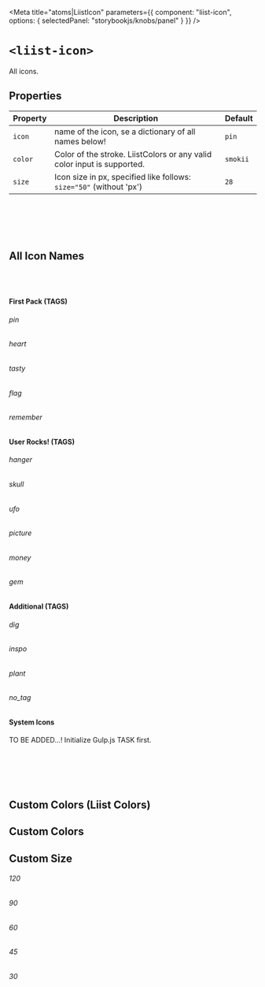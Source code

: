
<Meta
  title="atoms|LiistIcon"
  parameters={{
    component: "liist-icon",
    options: { selectedPanel: "storybookjs/knobs/panel" }
  }}
/>

# `<liist-icon>`

All icons.

## Properties

| Property | Description | Default |
| -------- | ----------- | ------- |
| `icon`   | name of the icon, se a dictionary of all names below! | `pin` |
| `color`  | Color of the stroke. LiistColors or any valid color input is supported. | `smokii` |
| `size`   | Icon size in px, specified like follows: `size="50"` (without 'px') | `28` |

<br></br>
<br></br>

## All Icon Names

<br></br>
<h4>First Pack (TAGS)</h4>

<Preview>
  <div>
    <h6>pin</h6>
    <liist-icon icon="pin" size="40"></liist-icon>
  </div>
  <div>
    <h6>heart</h6>
    <liist-icon icon="heart" size="40"></liist-icon>
  </div>
  <div>
    <h6>tasty</h6>
    <liist-icon icon="tasty" size="40"></liist-icon>
  </div>
  <div>
    <h6>flag</h6>
    <liist-icon icon="flag" size="40"></liist-icon>
  </div>
  <div>
    <h6>remember</h6>
    <liist-icon icon="remember" size="40"></liist-icon>
  </div>
</Preview>


<h4>User Rocks! (TAGS)</h4>

<Preview>
  <div>
    <h6>hanger</h6>
    <liist-icon icon="hanger" size="40"></liist-icon>
  </div>
  <div>
    <h6>skull</h6>
    <liist-icon icon="skull" size="40"></liist-icon>
  </div>
  <div>
    <h6>ufo</h6>
    <liist-icon icon="ufo" size="40"></liist-icon>
  </div>
  <div>
    <h6>picture</h6>
    <liist-icon icon="picture" size="40"></liist-icon>
  </div>
  <div>
    <h6>money</h6>
    <liist-icon icon="money" size="40"></liist-icon>
  </div>
  <div>
    <h6>gem</h6>
    <liist-icon icon="gem" size="40"></liist-icon>
  </div>
</Preview>

<h4>Additional (TAGS)</h4>

<Preview>
  <div>
    <h6>dig</h6>
    <liist-icon icon="dig" size="40"></liist-icon>
  </div>
  <div>
    <h6>inspo</h6>
    <liist-icon icon="inspo" size="40"></liist-icon>
  </div>
  <div>
    <h6>plant</h6>
    <liist-icon icon="plant" size="40"></liist-icon>
  </div>
  <div>
    <h6>no_tag</h6>
    <liist-icon icon="no_tag" size="40"></liist-icon>
  </div>
</Preview>

<h4>System Icons</h4>

TO BE ADDED...! Initialize Gulp.js TASK first.

<br></br>
<br></br>

## Custom Colors (Liist Colors)

<Preview>
  <liist-icon icon="inspo" size="40" color="hotii"></liist-icon>
  <liist-icon icon="inspo" size="40" color="sunii"></liist-icon>
  <liist-icon icon="inspo" size="40" color="viiolet"></liist-icon>
  <liist-icon icon="inspo" size="40" color="skii"></liist-icon>
  <liist-icon icon="inspo" size="40" color="grasii"></liist-icon>
  <liist-icon icon="inspo" size="40" color="piink"></liist-icon>
  <liist-icon icon="inspo" size="40" color="creamii"></liist-icon>
  <liist-icon icon="inspo" size="40" color="smokii"></liist-icon>
  <liist-icon icon="inspo" size="40" color="viiolet80"></liist-icon>
  <liist-icon icon="inspo" size="40" color="viiolet60"></liist-icon>
  <liist-icon icon="inspo" size="40" color="viiolet40"></liist-icon>
  <liist-icon icon="inspo" size="40" color="viiolet20"></liist-icon>
</Preview>

<Preview>
  <liist-icon icon="heart" size="40" color="hotii"></liist-icon>
  <liist-icon icon="heart" size="40" color="sunii"></liist-icon>
  <liist-icon icon="heart" size="40" color="viiolet"></liist-icon>
  <liist-icon icon="heart" size="40" color="skii"></liist-icon>
  <liist-icon icon="heart" size="40" color="grasii"></liist-icon>
  <liist-icon icon="heart" size="40" color="piink"></liist-icon>
  <liist-icon icon="heart" size="40" color="creamii"></liist-icon>
  <liist-icon icon="heart" size="40" color="smokii"></liist-icon>
  <liist-icon icon="heart" size="40" color="viiolet80"></liist-icon>
  <liist-icon icon="heart" size="40" color="viiolet60"></liist-icon>
  <liist-icon icon="heart" size="40" color="viiolet40"></liist-icon>
  <liist-icon icon="heart" size="40" color="viiolet20"></liist-icon>
</Preview>

## Custom Colors

<Preview>
  <liist-icon icon="plant" size="40" color="#FF6666"></liist-icon>
  <liist-icon icon="plant" size="40" color="#F2706F"></liist-icon>
  <liist-icon icon="plant" size="40" color="#E57A78"></liist-icon>
  <liist-icon icon="plant" size="40" color="#D78382"></liist-icon>
  <liist-icon icon="plant" size="40" color="#CA8D8B"></liist-icon>
  <liist-icon icon="plant" size="40" color="#BD9794"></liist-icon>
  <liist-icon icon="plant" size="40" color="#B0A19D"></liist-icon>
  <liist-icon icon="plant" size="40" color="#A3ABA6"></liist-icon>
  <liist-icon icon="plant" size="40" color="#96B5AF"></liist-icon>
  <liist-icon icon="plant" size="40" color="#88BEB9"></liist-icon>
  <liist-icon icon="plant" size="40" color="#7BC8C2"></liist-icon>
  <liist-icon icon="plant" size="40" color="#6ED2CB"></liist-icon>
</Preview>

## Custom Size

<Preview>
  <div>
    <h6>120</h6>
    <liist-icon icon="flag" size="120"></liist-icon>
  </div>
  <div>
    <h6>90</h6>
    <liist-icon icon="flag" size="90"></liist-icon>
  </div>
  <div>
    <h6>60</h6>
    <liist-icon icon="flag" size="60"></liist-icon>
  </div>
  <div>
    <h6>45</h6>
    <liist-icon icon="flag" size="45"></liist-icon>
  </div>
  <div>
    <h6>30</h6>
    <liist-icon icon="flag" size="30"></liist-icon>
  </div>
</Preview>
